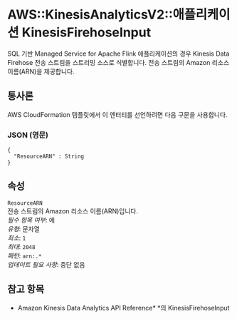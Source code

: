 # AWS::KinesisAnalyticsV2::애플리케이션 KinesisFirehoseInput

SQL 기반 Managed Service for Apache Flink 애플리케이션의 경우 Kinesis Data Firehose 전송 스트림을 스트리밍 소스로 식별합니다. 전송 스트림의 Amazon 리소스 이름(ARN)을 제공합니다.

## 통사론

AWS CloudFormation 템플릿에서 이 엔터티를 선언하려면 다음 구문을 사용합니다.

### JSON (영문)

```
{
  "ResourceARN" : String
}
```

## 속성

`ResourceARN`  
전송 스트림의 Amazon 리소스 이름(ARN)입니다.  
_필수 항목 여부_: 예  
_유형_: 문자열  
_최소_: `1`  
_최대_: `2048`  
_패턴_: `arn:.*`  
_업데이트 필요 사항_: 중단 없음

## 참고 항목

- Amazon Kinesis Data Analytics API Reference\* \*의 KinesisFirehoseInput
